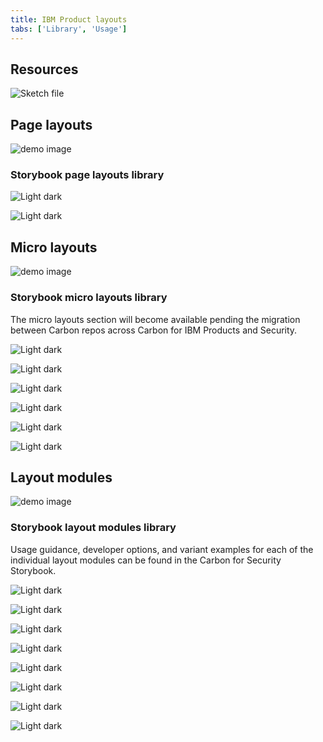 ```yaml
---
title: IBM Product layouts
tabs: ['Library', 'Usage']
---
```


## Resources

<Row className="resource-card-group">
  <Column colMd={4} colLg={4} noGutterSm>
    <ResourceCard
      subTitle="Carbon for IBM Products Layouts"
      actionIcon="launch"
      aspectRatio="2:1"
      href="sketch://add-library/cloud/8f922fac-1243-44d7-a551-bd31d5ded1fd">

![Sketch file](images/sketch-icon.png)

  </ResourceCard>
  </Column>
</Row>

## Page layouts

<FeatureCard
  title="Usage guidance"
  actionIcon="arrowRight"
  href="./usage#layouts"
  color="light">

![demo image](images/page-layouts-cover.jpg)

</FeatureCard>

### Storybook page layouts library

<Row>
  <Column colMd={4} colLg={4} noGutterSm>
    <ImageCard
      aspectRatio="4:3"
      href="https://carbon-for-ibm-products.netlify.app/?path=/story/security-layouts-detail--default"
      actionIcon="launch"
      subTitleColor="light"
      subTitle="Details page layout">

![Light dark](images/storybook-page-layout-1.jpg)

  </ImageCard>
  </Column>
  <Column colMd={4} colLg={4} noGutterSm>
    <ImageCard
      aspectRatio="4:3"
      href="https://carbon-for-ibm-products.netlify.app/?path=/story/security-layouts-overview--default"
      actionIcon="launch"
      subTitleColor="light"
      subTitle="Overview page layout">

![Light dark](images/storybook-page-layout-2.jpg)

  </ImageCard>
  </Column>
</Row>

## Micro layouts

<FeatureCard
  title="Usage guidance"
  actionIcon="arrowRight"
  href="./usage#micro-layouts"
  color="light">

![demo image](images/micro-layouts-cover.jpg)

</FeatureCard>

### Storybook micro layouts library

<Caption>The micro layouts section will become available pending the migration between Carbon repos across Carbon for IBM Products and Security.</Caption>

<Row>
  <Column colMd={4} colLg={4} noGutterSm>
    <ImageCard disabled aspectRatio="4:3" subTitle="Screenshot card layout">

![Light dark](images/micro-screenshot-card.jpg)

  </ImageCard>
  </Column>
  <Column colMd={4} colLg={4} noGutterSm>
    <ImageCard disabled aspectRatio="4:3" subTitle="DescriptionList card layout">

![Light dark](images/micro-descriptionList-card.jpg)

  </ImageCard>
  </Column>
  <Column colMd={4} colLg={4} noGutterSm>
    <ImageCard disabled aspectRatio="4:3" subTitle="Query card layout">

![Light dark](images/micro-query-card.jpg)

  </ImageCard>
  </Column>
  <Column colMd={4} colLg={4} noGutterSm>
    <ImageCard disabled aspectRatio="4:3" subTitle="Threat card layout">

![Light dark](images/micro-threat-card.jpg)

  </ImageCard>
  </Column>
  <Column colMd={4} colLg={4} noGutterSm>
    <ImageCard disabled aspectRatio="4:3" subTitle="Task list layout">

![Light dark](images/micro-task-list.jpg)

  </ImageCard>
  </Column>
  <Column colMd={4} colLg={4} noGutterSm>
    <ImageCard disabled aspectRatio="4:3" subTitle="Timeline list layout">

![Light dark](images/micro-timeline-list.jpg)

  </ImageCard>
  </Column>
</Row>

## Layout modules

<FeatureCard
  title="Usage guidance"
  actionIcon="arrowRight"
  href="./usage#layout-modules"
  color="light">

![demo image](images/layout-modules-cover.jpg)

</FeatureCard>

### Storybook layout modules library

Usage guidance, developer options, and variant examples for each of the individual layout modules can be found in the Carbon for Security Storybook.


<Row>
  <Column colMd={4} colLg={4} noGutterSm>
    <ImageCard
      aspectRatio="4:3"
      href="https://carbon-for-ibm-products.netlify.app/?path=/docs/security-layout-modules-actionbarmodule--default"
      actionIcon="launch"
      subTitleColor="light"
      subTitle="ActionBar module">

![Light dark](images/action-bar-module.jpg)

  </ImageCard>
  </Column>
  <Column colMd={4} colLg={4} noGutterSm>
    <ImageCard
      aspectRatio="4:3"
      href="https://carbon-for-ibm-products.netlify.app/?path=/docs/security-layout-modules-icamodule--default"
      actionIcon="launch"
      subTitleColor="light"
      subTitle="ICA module">

![Light dark](images/big-numbers-module.jpg)

  </ImageCard>
  </Column>
   <Column colMd={4} colLg={4} noGutterSm>
    <ImageCard
      aspectRatio="4:3"
      href="https://carbon-for-ibm-products.netlify.app/?path=/docs/security-layout-modules-buttonclustermodule--default"
      actionIcon="launch"
      subTitleColor="light"
      subTitle="ButtonCluster module">

![Light dark](images/button-cluster-module.jpg)

  </ImageCard>
  </Column>
  <Column colMd={4} colLg={4} noGutterSm>
    <ImageCard
      aspectRatio="4:3"
      href="https://carbon-for-ibm-products.netlify.app/?path=/docs/security-layout-modules-cardareamodule--default"
      actionIcon="launch"
      subTitleColor="light"
      subTitle="Card area module">

![Light dark](images/card-module.jpg)

  </ImageCard>
  </Column>
  <Column colMd={4} colLg={4} noGutterSm>
    <ImageCard
      aspectRatio="4:3"
      href="https://carbon-for-ibm-products.netlify.app/?path=/docs/security-layout-modules-descriptionmodule--default"
      actionIcon="launch"
      subTitleColor="light"
      subTitle="Description module">

![Light dark](images/description-module.jpg)

  </ImageCard>
  </Column>
  <Column colMd={4} colLg={4} noGutterSm>
    <ImageCard
      aspectRatio="4:3"
      href="https://carbon-for-ibm-products.netlify.app/?path=/docs/security-layout-modules-descriptionlistmodule--default"
      actionIcon="launch"
      subTitleColor="light"
      subTitle="DescriptionList module">

![Light dark](images/description-list-module.jpg)

  </ImageCard>
  </Column>
   <Column colMd={4} colLg={4} noGutterSm>
    <ImageCard
      aspectRatio="4:3"
      href="https://carbon-for-ibm-products.netlify.app/?path=/docs/security-layout-modules-listitemmodule--default"
      actionIcon="launch"
      subTitleColor="light"
      subTitle="ListItem module">

![Light dark](images/list-item-module.jpg)

  </ImageCard>
  </Column>
   <Column colMd={4} colLg={4} noGutterSm>
    <ImageCard
      aspectRatio="4:3"
      href="https://carbon-for-ibm-products.netlify.app/?path=/docs/security-layout-modules-titlebarmodule--default"
      actionIcon="launch"
      subTitleColor="light"
      subTitle="TitleBar module">

![Light dark](images/title-bar-module.jpg)

  </ImageCard>
  </Column>
</Row>
